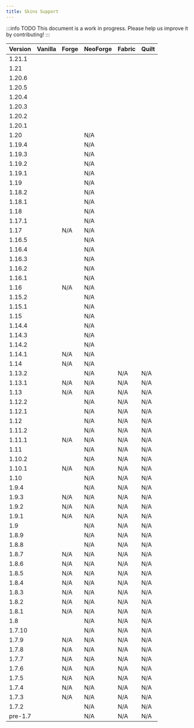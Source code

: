 ```yaml
---
title: Skins Support
---
```


:::info TODO
This document is a work in progress. Please help us improve it by contributing!
:::

| Version | Vanilla | Forge | NeoForge | Fabric | Quilt |
|---------|---------|-------|----------|--------|-------|
| 1.21.1  |         |       |          |        |       |
| 1.21    |         |       |          |        |       |
| 1.20.6  |         |       |          |        |       |
| 1.20.5  |         |       |          |        |       |
| 1.20.4  |         |       |          |        |       |
| 1.20.3  |         |       |          |        |       |
| 1.20.2  |         |       |          |        |       |
| 1.20.1  |         |       |          |        |       |
| 1.20    |         |       | N/A      |        |       |
| 1.19.4  |         |       | N/A      |        |       |
| 1.19.3  |         |       | N/A      |        |       |
| 1.19.2  |         |       | N/A      |        |       |
| 1.19.1  |         |       | N/A      |        |       |
| 1.19    |         |       | N/A      |        |       |
| 1.18.2  |         |       | N/A      |        |       |
| 1.18.1  |         |       | N/A      |        |       |
| 1.18    |         |       | N/A      |        |       |
| 1.17.1  |         |       | N/A      |        |       |
| 1.17    |         | N/A   | N/A      |        |       |
| 1.16.5  |         |       | N/A      |        |       |
| 1.16.4  |         |       | N/A      |        |       |
| 1.16.3  |         |       | N/A      |        |       |
| 1.16.2  |         |       | N/A      |        |       |
| 1.16.1  |         |       | N/A      |        |       |
| 1.16    |         | N/A   | N/A      |        |       |
| 1.15.2  |         |       | N/A      |        |       |
| 1.15.1  |         |       | N/A      |        |       |
| 1.15    |         |       | N/A      |        |       |
| 1.14.4  |         |       | N/A      |        |       |
| 1.14.3  |         |       | N/A      |        |       |
| 1.14.2  |         |       | N/A      |        |       |
| 1.14.1  |         | N/A   | N/A      |        |       |
| 1.14    |         | N/A   | N/A      |        |       |
| 1.13.2  |         |       | N/A      | N/A    | N/A   |
| 1.13.1  |         | N/A   | N/A      | N/A    | N/A   |
| 1.13    |         | N/A   | N/A      | N/A    | N/A   |
| 1.12.2  |         |       | N/A      | N/A    | N/A   |
| 1.12.1  |         |       | N/A      | N/A    | N/A   |
| 1.12    |         |       | N/A      | N/A    | N/A   |
| 1.11.2  |         |       | N/A      | N/A    | N/A   |
| 1.11.1  |         | N/A   | N/A      | N/A    | N/A   |
| 1.11    |         |       | N/A      | N/A    | N/A   |
| 1.10.2  |         |       | N/A      | N/A    | N/A   |
| 1.10.1  |         | N/A   | N/A      | N/A    | N/A   |
| 1.10    |         |       | N/A      | N/A    | N/A   |
| 1.9.4   |         |       | N/A      | N/A    | N/A   |
| 1.9.3   |         | N/A   | N/A      | N/A    | N/A   |
| 1.9.2   |         | N/A   | N/A      | N/A    | N/A   |
| 1.9.1   |         | N/A   | N/A      | N/A    | N/A   |
| 1.9     |         |       | N/A      | N/A    | N/A   |
| 1.8.9   |         |       | N/A      | N/A    | N/A   |
| 1.8.8   |         |       | N/A      | N/A    | N/A   |
| 1.8.7   |         | N/A   | N/A      | N/A    | N/A   |
| 1.8.6   |         | N/A   | N/A      | N/A    | N/A   |
| 1.8.5   |         | N/A   | N/A      | N/A    | N/A   |
| 1.8.4   |         | N/A   | N/A      | N/A    | N/A   |
| 1.8.3   |         | N/A   | N/A      | N/A    | N/A   |
| 1.8.2   |         | N/A   | N/A      | N/A    | N/A   |
| 1.8.1   |         | N/A   | N/A      | N/A    | N/A   |
| 1.8     |         |       | N/A      | N/A    | N/A   |
| 1.7.10  |         |       | N/A      | N/A    | N/A   |
| 1.7.9   |         | N/A   | N/A      | N/A    | N/A   |
| 1.7.8   |         | N/A   | N/A      | N/A    | N/A   |
| 1.7.7   |         | N/A   | N/A      | N/A    | N/A   |
| 1.7.6   |         | N/A   | N/A      | N/A    | N/A   |
| 1.7.5   |         | N/A   | N/A      | N/A    | N/A   |
| 1.7.4   |         | N/A   | N/A      | N/A    | N/A   |
| 1.7.3   |         | N/A   | N/A      | N/A    | N/A   |
| 1.7.2   |         |       | N/A      | N/A    | N/A   |
| pre-1.7 |         |       | N/A      | N/A    | N/A   |